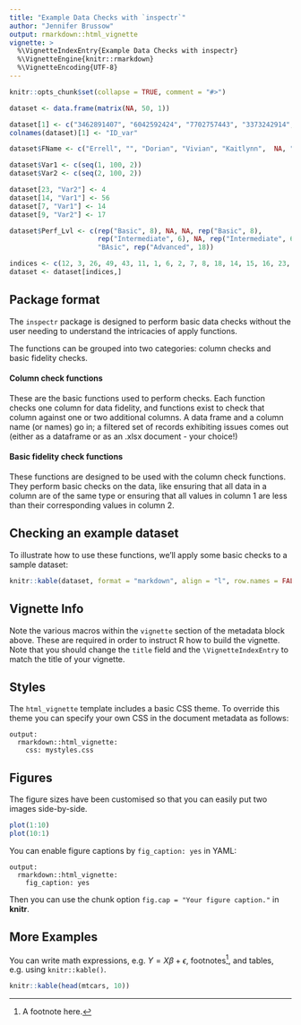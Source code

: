 ```yaml
---
title: "Example Data Checks with `inspectr`"
author: "Jennifer Brussow"
output: rmarkdown::html_vignette
vignette: >
  %\VignetteIndexEntry{Example Data Checks with inspectr}
  %\VignetteEngine{knitr::rmarkdown}
  %\VignetteEncoding{UTF-8}
---
```


```r
knitr::opts_chunk$set(collapse = TRUE, comment = "#>")

dataset <- data.frame(matrix(NA, 50, 1))

dataset[1] <- c("3462891407", "6042592424", "7702757443", "3373242914", "9553299248", "4327020559", "4087289192", "4322037348", "9770520729", "7824406944", "3062460685", "475410871", "5136035099", "3577493348", "3496003836", "4589950456", "1097854566", "22831223", "1585324323", "8826939308", "544724188", "945814076", "789524583", "2931558249", "6880079016", "KS - Kansas", "4288544351", "21946637157", "499356211", "254377062", "21996327638", "39965152", "2004790709", "5986345268", "2961092736", "4965467175", "1563305976", "225371788", "41210741085", "2015891633", "66528372939", "85020346795", "7522008646", "5259019393", "7113005705", "9792759786", "4606602996", "831670055", "9674734384ï¿½", "5697570341")
colnames(dataset)[1] <- "ID_var"

dataset$FName <- c("Errell", "", "Dorian", "Vivian", "Kaitlynn",  NA, "Dylan", "Randy", "Khalyd", "Paul", "CLAYTON", "David", "Joslyn", "Aspen", "Tyreek", "Aerielle", "Jena", "Caden", "Tashina", "Keonna", "Heather", "Jude", "Brandon", "Devin", "Ryan", "Silas", "Carmine", "Hassan", "Ozmond", "Caden",  "Stuart", "Marlayni", "Anthony", "Jaylen", "Kendal", "Nadia", "Alicia", "JOSHUA", "JAVON",  "MADELYN",   "KENDALL", "WILLIAM", "Gabriel", "Chloe", "Jordyn", "Brian", "Fatima", "Jonathan", "Jacob", "Cesar")

dataset$Var1 <- c(seq(1, 100, 2))
dataset$Var2 <- c(seq(2, 100, 2))

dataset[23, "Var2"] <- 4
dataset[14, "Var1"] <- 56
dataset[7, "Var1"] <- 14
dataset[9, "Var2"] <- 17

dataset$Perf_Lvl <- c(rep("Basic", 8), NA, NA, rep("Basic", 8),
                      rep("Intermediate", 6), NA, rep("Intermediate", 6),
                      "BAsic", rep("Advanced", 18))

indices <- c(12, 3, 26, 49, 43, 11, 1, 6, 2, 7, 8, 18, 14, 15, 16, 23, 10, 9, 32, 33)
dataset <- dataset[indices,]
```

## Package format
The `inspectr` package is designed to perform basic data checks without the user needing to understand the intricacies of apply functions.

The functions can be grouped into two categories: column checks and
basic fidelity checks.

#### Column check functions
These are the basic functions used to perform checks. Each function checks one column for data fidelity, and functions exist to check that column against one or two additional columns. A data frame and a column name (or names) go in; a filtered set of records exhibiting issues comes out (either as a dataframe or as an .xlsx document - your choice!)

#### Basic fidelity check functions
These functions are designed to be used with the column check functions. They perform basic checks on the data, like ensuring that all data in a column are of the same type or ensuring that all values in column 1 are less than their corresponding values in column 2.


## Checking an example dataset
To illustrate how to use these functions, we'll apply some basic checks to a sample dataset:
```r
knitr::kable(dataset, format = "markdown", align = "l", row.names = FALSE)
```


## Vignette Info

Note the various macros within the `vignette` section of the metadata block above. These are required in order to instruct R how to build the vignette. Note that you should change the `title` field and the `\VignetteIndexEntry` to match the title of your vignette.

## Styles

The `html_vignette` template includes a basic CSS theme. To override this theme you can specify your own CSS in the document metadata as follows:

    output: 
      rmarkdown::html_vignette:
        css: mystyles.css

## Figures

The figure sizes have been customised so that you can easily put two images side-by-side. 

```r
plot(1:10)
plot(10:1)
```

You can enable figure captions by `fig_caption: yes` in YAML:

    output:
      rmarkdown::html_vignette:
        fig_caption: yes

Then you can use the chunk option `fig.cap = "Your figure caption."` in **knitr**.

## More Examples

You can write math expressions, e.g. $Y = X\beta + \epsilon$, footnotes^[A footnote here.], and tables, e.g. using `knitr::kable()`.

```r
knitr::kable(head(mtcars, 10))
```


